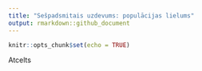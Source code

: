 ```yaml
---
title: "Sešpadsmitais uzdevums: populācijas lielums"
output: rmarkdown::github_document
---
```


```r
knitr::opts_chunk$set(echo = TRUE)
```


Atcelts